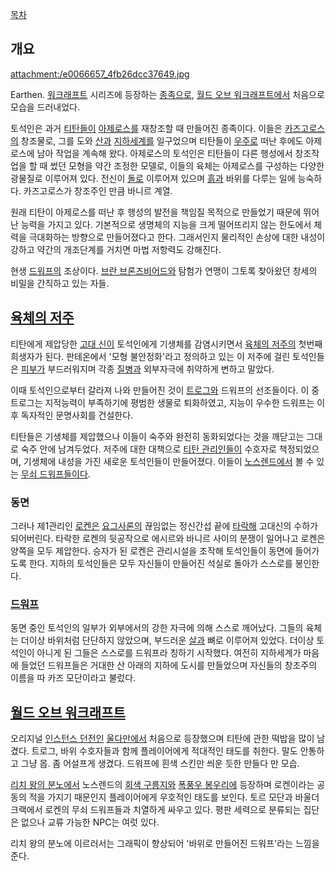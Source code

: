 [[목차]]

== 개요 ==
attachment:/e0066657_4fb26dcc37649.jpg

Earthen. [[워크래프트]] 시리즈에 등장하는 [[워크래프트/종족|종족]]으로, [[월드 오브 워크래프트]]에서 처음으로 모습을 드러내었다.

토석인은 과거 [[티탄(워크래프트)|티탄]]들이 [[아제로스]]를 재창조할 때 만들어진 종족이다. 이들은 [[카즈고로스]]의 창조물로, 그를 도와 [[산]]과 [[지하]]세계를 일구었으며 티탄들이 [[우주]]로 떠난 후에도 아제로스에 남아 작업을 계속해 왔다. 아제로스의 토석인은 티탄들이 다른 행성에서 창조작업을 할 때 썼던 모형을 약간 조정한 모델로, 이들의 육체는 아제로스를 구성하는 다양한 광물질로 이루어져 있다. 전신이 [[돌]]로 이루어져 있으며 [[흙]]과 바위를 다루는 일에 능숙하다. 카즈고로스가 창조주인 만큼 바니르 계열.  

원래 티탄이 아제로스를 떠난 후 행성의 발전을 책임질 목적으로 만들었기 때문에 뛰어난 능력을 가지고 있다. 기본적으로 생명체의 지능을 크게 떨어뜨리지 않는 한도에서 체력을 극대화하는 방향으로 만들어졌다고 한다. 그래서인지 물리적인 손상에 대한 내성이 강하고 약간의 개조단계를 거치면 마법 저항력도 강해진다.

현생 [[드워프(워크래프트)|드워프]]의 조상이다. [[브란 브론즈비어드]]와 탐험가 연맹이 그토록 찾아왔던 창세의 비밀을 간직하고 있는 자들.

== [[육체의 저주]] ==
티탄에게 제압당한 [[고대 신]]이 토석인에게 기생체를 감염시키면서 [[육체의 저주]]의 첫번째 희생자가 된다. 판테온에서 '모형 불안정화'라고 정의하고 있는 이 저주에 걸린 토석인들은 [[피부]]가 부드러워지며 각종 [[질병]]과 외부자극에 취약하게 변하고 말았다. 

이때 토석인으로부터 갈라져 나와 만들어진 것이 [[트로그]]와 드워프의 선조들이다. 이 중 트로그는 지적능력이 부족하기에 평범한 생물로 퇴화하였고, 지능이 우수한 드워프는 이후 독자적인 문명사회를 건설한다.

티탄들은 기생체를 제압했으나 이들이 숙주와 완전히 동화되었다는 것을 깨닫고는 그대로 숙주 안에 남겨두었다. 저주에 대한 대책으로 [[티탄 관리인]]들이 수호자로 책정되었으며, 기생체에 내성을 가진 새로운 토석인들이 만들어졌다. 이들이 [[노스렌드]]에서 볼 수 있는 [[무쇠 드워프]]들이다.

=== 동면 ===
그러나 제1관리인 [[로켄]]은 [[요그사론]]의 끊임없는 정신간섭 끝에 [[타락]]해 고대신의 수하가 되어버린다. 타락한 로켄의 뒷공작으로 에시르와 바니르 사이의 분쟁이 일어나고 로켄은 양쪽을 모두 제압한다. 승자가 된 로켄은 관리시설을 조작해 토석인들이 동면에 들어가도록 한다. 지하의 토석인들은 모두 자신들이 만들어진 석실로 돌아가 스스로를 봉인한다.

=== [[드워프(워크래프트)|드워프]] ===
동면 중인 토석인의 일부가 외부에서의 강한 자극에 의해 스스로 깨어났다. 그들의 육체는 더이상 바위처럼 단단하지 않았으며, 부드러운 [[살]]과 뼈로 이루어져 있었다. 더이상 토석인이 아니게 된 그들은 스스로를 드워프라 칭하기 시작했다. 여전히 지하세계가 마음에 들었던 드워프들은 거대한 산 아래의 지하에 도시를 만들었으며 자신들의 창조주의 이름을 따 카즈 모단이라고 불렀다. 

== [[월드 오브 워크래프트]] ==
오리지널 [[인스턴스 던전]]인 [[울다만]]에서 처음으로 등장했으며 티탄에 관한 떡밥을 많이 남겼다. 트로그, 바위 수호자들과 함께 플레이어에게 적대적인 태도를 취한다. 말도 안통하고 그냥 몹. 좀 어설프게 생겼다. 드워프에 흰색 스킨만 씌운 듯한 만들다 만 모습.

[[리치 왕의 분노]]에서 노스렌드의 [[회색 구릉지]]와 [[폭풍우 봉우리]]에 등장하며 로켄이라는 공동의 적을 가지기 때문인지 플레이어에게 우호적인 태도를 보인다. 토르 모단과 바울더크랙에서 로켄의 무쇠 드워프들과 치열하게 싸우고 있다. 평판 세력으로 분류되는 집단은 없으나 교류 가능한 NPC는 여럿 있다.

리치 왕의 분노에 이르러서는 그래픽이 향상되어 '바위로 만들어진 드워프'라는 느낌을 준다. 
